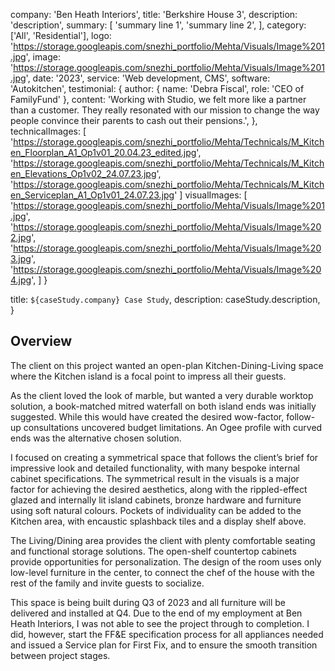 
  company: 'Ben Heath Interiors',
  title: 'Berkshire House 3',
  description:
    'description',
  summary: [
    'summary line 1',
    'summary line 2',
  ],
  category: ['All', 'Residential'],
  logo: 'https://storage.googleapis.com/snezhi_portfolio/Mehta/Visuals/Image%201.jpg',
  image: 'https://storage.googleapis.com/snezhi_portfolio/Mehta/Visuals/Image%201.jpg',
  date: '2023',
  service: 'Web development, CMS',
  software: 'Autokitchen',
  testimonial: {
    author: { name: 'Debra Fiscal', role: 'CEO of FamilyFund' },
    content:
      'Working with Studio, we felt more like a partner than a customer. They really resonated with our mission to change the way people convince their parents to cash out their pensions.',
  },
  technicalImages: [
    'https://storage.googleapis.com/snezhi_portfolio/Mehta/Technicals/M_Kitchen_Floorplan_A1_Op1v01_20.04.23_edited.jpg',
    'https://storage.googleapis.com/snezhi_portfolio/Mehta/Technicals/M_Kitchen_Elevations_Op1v02_24.07.23.jpg',
    'https://storage.googleapis.com/snezhi_portfolio/Mehta/Technicals/M_Kitchen_Serviceplan_A1_Op1v01_24.07.23.jpg'
  ]
  visualImages: [
    'https://storage.googleapis.com/snezhi_portfolio/Mehta/Visuals/Image%201.jpg',
    'https://storage.googleapis.com/snezhi_portfolio/Mehta/Visuals/Image%202.jpg',
    'https://storage.googleapis.com/snezhi_portfolio/Mehta/Visuals/Image%203.jpg',
    'https://storage.googleapis.com/snezhi_portfolio/Mehta/Visuals/Image%204.jpg',
  ]
}

  title: `${caseStudy.company} Case Study`,
  description: caseStudy.description,
}

## Overview

The client on this project wanted an open-plan Kitchen-Dining-Living space where the Kitchen island is a focal point to impress all their guests.

As the client loved the look of marble, but wanted a very durable worktop solution, a book-matched mitred waterfall on both island ends was initially suggested. While this would have created the desired wow-factor, follow-up consultations uncovered budget limitations. An Ogee profile with curved ends was the alternative chosen solution.

I focused on creating a symmetrical space that follows the client’s brief for impressive look and detailed functionality, with many bespoke internal cabinet specifications. The symmetrical result in the visuals is a major factor for achieving the desired aesthetics, along with the rippled-effect glazed and internally lit island cabinets, bronze hardware and furniture using soft natural colours.
Pockets of individuality can be added to the Kitchen area, with encaustic splashback tiles and a display shelf above.

The Living/Dining area provides the client with plenty comfortable seating and functional storage solutions. The open-shelf countertop cabinets provide opportunities for personalization.
The design of the room uses only low-level furniture in the center, to connect the chef of the house with the rest of the family and invite guests to socialize.

This space is being built during Q3 of 2023 and all furniture will be delivered and installed at Q4. Due to the end of my employment at Ben Heath Interiors, I was not able to see the project through to completion. I did, however, start the FF&E specification process for all appliances needed and issued a Service plan for First Fix, and to ensure the smooth transition between project stages.


